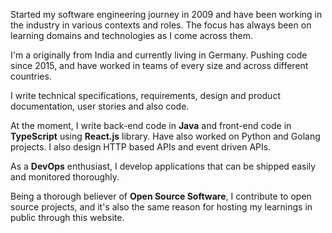 Started my software engineering journey in 2009 and have been working in the industry in various contexts and roles.
The focus has always been on learning domains and technologies as I come across them.

I'm a originally from India and currently living in Germany. Pushing code since 2015,
and have worked in teams of every size and across different countries.

I write technical specifications, requirements, design and product documentation, user stories and also code.

At the moment, I write back-end code in **Java** and front-end code in **TypeScript** using **React.js** library.
Have also worked on Python and Golang projects.
I also design HTTP based APIs and event driven APIs.

As a **DevOps** enthusiast, I develop applications that can be shipped easily and monitored thoroughly.

Being a thorough believer of **Open Source Software**, I contribute to open source projects,
and it's also the same reason for hosting my learnings in public through this website.
